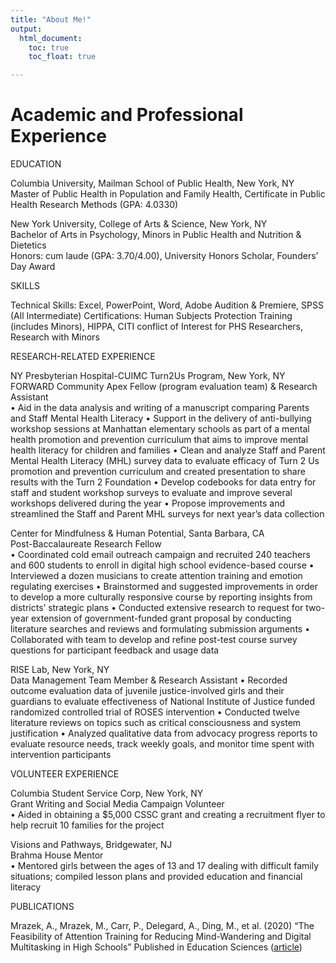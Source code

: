 ```yaml
---
title: "About Me!"
output: 
  html_document:
    toc: true
    toc_float: true

---
```


# Academic and Professional Experience

EDUCATION

Columbia University, Mailman School of Public Health, New York, NY				  
Master of Public Health in Population and Family Health, Certificate in Public Health Research Methods (GPA: 4.0330)           


New York University, College of Arts & Science, New York, NY				        
Bachelor of Arts in Psychology, Minors in Public Health and Nutrition & Dietetics				
Honors: cum laude (GPA: 3.70/4.00), University Honors Scholar, Founders’ Day Award


SKILLS

Technical Skills: Excel, PowerPoint, Word, Adobe Audition & Premiere, SPSS (All Intermediate) 
Certifications: Human Subjects Protection Training (includes Minors), HIPPA, CITI conflict of Interest for PHS Researchers, Research with Minors

RESEARCH-RELATED EXPERIENCE

NY Presbyterian Hospital-CUIMC Turn2Us Program, New York, NY 
FORWARD Community Apex Fellow (program evaluation team) & Research Assistant              
•	Aid in the data analysis and writing of a manuscript comparing Parents and Staff Mental Health Literacy
•	Support in the delivery of anti-bullying workshop sessions at Manhattan elementary schools as part of a mental health promotion and prevention curriculum that aims to improve mental health literacy for children and families
•	Clean and analyze Staff and Parent Mental Health Literacy (MHL) survey data to evaluate efficacy of Turn 2 Us promotion and prevention curriculum and created presentation to share results with the Turn 2 Foundation 
•	Develop codebooks for data entry for staff and student workshop surveys to evaluate and improve several workshops delivered during the year 
•	Propose improvements and streamlined the Staff and Parent MHL surveys for next year’s data collection


Center for Mindfulness & Human Potential, Santa Barbara, CA	 
Post-Baccalaureate Research Fellow                      
•	Coordinated cold email outreach campaign and recruited 240 teachers and 600 students to enroll in digital high school evidence-based course 
•	Interviewed a dozen musicians to create attention training and emotion regulating exercises 
•	Brainstormed and suggested improvements in order to develop a more culturally responsive course by reporting insights from districts’ strategic plans 
•	Conducted extensive research to request for two-year extension of government-funded grant proposal by conducting literature searches and reviews and formulating submission arguments
•	Collaborated with team to develop and refine post-test course survey questions for participant feedback and usage data

RISE Lab, New York, NY								      	         
Data Management Team Member & Research Assistant 
•	Recorded outcome evaluation data of juvenile justice-involved girls and their guardians to evaluate effectiveness of National Institute of Justice funded randomized controlled trial of ROSES intervention
•	Conducted twelve literature reviews on topics such as critical consciousness and system justification
•	Analyzed qualitative data from advocacy progress reports to evaluate resource needs, track weekly goals, and monitor time spent with intervention participants


VOLUNTEER EXPERIENCE

Columbia Student Service Corp, New York, NY						 
Grant Writing and Social Media Campaign Volunteer 	
•	Aided in obtaining a $5,000 CSSC grant and creating a recruitment flyer to help recruit 10 families for the project

Visions and Pathways, Bridgewater, NJ						                           
Brahma House Mentor                                 
•	Mentored girls between the ages of 13 and 17 dealing with difficult family situations; compiled lesson plans and provided education and financial literacy

PUBLICATIONS

Mrazek, A., Mrazek, M., Carr, P., Delegard, A., Ding, M., et al. (2020) “The Feasibility of Attention Training for Reducing Mind-Wandering and Digital Multitasking in High Schools” Published in Education Sciences ([article](https://www.mdpi.com/2227-7102/10/8/201))


